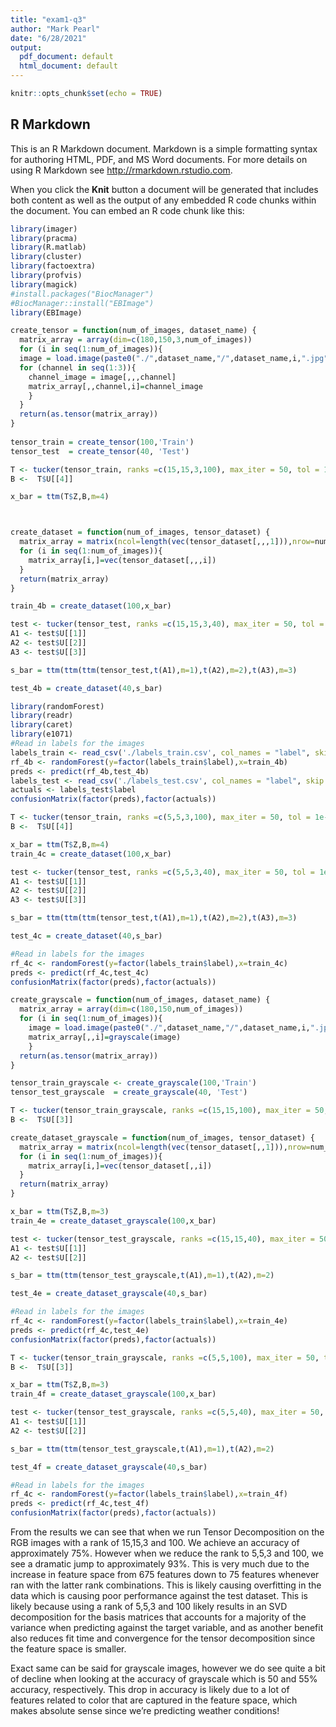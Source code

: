 ```yaml
---
title: "exam1-q3"
author: "Mark Pearl"
date: "6/28/2021"
output:
  pdf_document: default
  html_document: default
---
```


```r
knitr::opts_chunk$set(echo = TRUE)
```

## R Markdown

This is an R Markdown document. Markdown is a simple formatting syntax for authoring HTML, PDF, and MS Word documents. For more details on using R Markdown see <http://rmarkdown.rstudio.com>.

When you click the **Knit** button a document will be generated that includes both content as well as the output of any embedded R code chunks within the document. You can embed an R code chunk like this:

```r
library(imager)
library(pracma)
library(R.matlab)
library(cluster)    
library(factoextra)
library(profvis)
library(magick)
#install.packages("BiocManager")
#BiocManager::install("EBImage")
library(EBImage)
```

```r
create_tensor = function(num_of_images, dataset_name) {
  matrix_array = array(dim=c(180,150,3,num_of_images))
  for (i in seq(1:num_of_images)){ 
  image = load.image(paste0("./",dataset_name,"/",dataset_name,i,".jpg"))
  for (channel in seq(1:3)){
    channel_image = image[,,,channel]
    matrix_array[,,channel,i]=channel_image
    }
  }
  return(as.tensor(matrix_array))
}
  
tensor_train = create_tensor(100,'Train')
tensor_test  = create_tensor(40, 'Test')
```


```r
T <- tucker(tensor_train, ranks =c(15,15,3,100), max_iter = 50, tol = 1e-07)
B <-  T$U[[4]]

x_bar = ttm(T$Z,B,m=4)



create_dataset = function(num_of_images, tensor_dataset) {
  matrix_array = matrix(ncol=length(vec(tensor_dataset[,,,1])),nrow=num_of_images)
  for (i in seq(1:num_of_images)){
    matrix_array[i,]=vec(tensor_dataset[,,,i])
  }
  return(matrix_array)
}

train_4b = create_dataset(100,x_bar)
```


```r
test <- tucker(tensor_test, ranks =c(15,15,3,40), max_iter = 50, tol = 1e-07)
A1 <- test$U[[1]]
A2 <- test$U[[2]]
A3 <- test$U[[3]]

s_bar = ttm(ttm(ttm(tensor_test,t(A1),m=1),t(A2),m=2),t(A3),m=3)

test_4b = create_dataset(40,s_bar)
```

```r
library(randomForest)
library(readr)
library(caret)
library(e1071)
#Read in labels for the images
labels_train <- read_csv('./labels_train.csv', col_names = "label", skip = 1)
rf_4b <- randomForest(y=factor(labels_train$label),x=train_4b)
preds <- predict(rf_4b,test_4b)
labels_test <- read_csv('./labels_test.csv', col_names = "label", skip = 1)
actuals <- labels_test$label
confusionMatrix(factor(preds),factor(actuals))
```

```r
T <- tucker(tensor_train, ranks =c(5,5,3,100), max_iter = 50, tol = 1e-07)
B <-  T$U[[4]]

x_bar = ttm(T$Z,B,m=4)
train_4c = create_dataset(100,x_bar)
```

```r
test <- tucker(tensor_test, ranks =c(5,5,3,40), max_iter = 50, tol = 1e-07)
A1 <- test$U[[1]]
A2 <- test$U[[2]]
A3 <- test$U[[3]]

s_bar = ttm(ttm(ttm(tensor_test,t(A1),m=1),t(A2),m=2),t(A3),m=3)

test_4c = create_dataset(40,s_bar)
```

```r
#Read in labels for the images
rf_4c <- randomForest(y=factor(labels_train$label),x=train_4c)
preds <- predict(rf_4c,test_4c)
confusionMatrix(factor(preds),factor(actuals))
```

```r
create_grayscale = function(num_of_images, dataset_name) {
  matrix_array = array(dim=c(180,150,num_of_images))
  for (i in seq(1:num_of_images)){
    image = load.image(paste0("./",dataset_name,"/",dataset_name,i,".jpg"))
    matrix_array[,,i]=grayscale(image)
    }
  return(as.tensor(matrix_array))
}

tensor_train_grayscale <- create_grayscale(100,'Train')
tensor_test_grayscale  = create_grayscale(40, 'Test')
```

```r
T <- tucker(tensor_train_grayscale, ranks =c(15,15,100), max_iter = 50, tol = 1e-07)
B <-  T$U[[3]]

create_dataset_grayscale = function(num_of_images, tensor_dataset) {
  matrix_array = matrix(ncol=length(vec(tensor_dataset[,,1])),nrow=num_of_images)
  for (i in seq(1:num_of_images)){
    matrix_array[i,]=vec(tensor_dataset[,,i])
  }
  return(matrix_array)
}

x_bar = ttm(T$Z,B,m=3)
train_4e = create_dataset_grayscale(100,x_bar)
```
```r
test <- tucker(tensor_test_grayscale, ranks =c(15,15,40), max_iter = 50, tol = 1e-07)
A1 <- test$U[[1]]
A2 <- test$U[[2]]

s_bar = ttm(ttm(tensor_test_grayscale,t(A1),m=1),t(A2),m=2)

test_4e = create_dataset_grayscale(40,s_bar)
```

```r
#Read in labels for the images
rf_4c <- randomForest(y=factor(labels_train$label),x=train_4e)
preds <- predict(rf_4c,test_4e)
confusionMatrix(factor(preds),factor(actuals))
```


```r
T <- tucker(tensor_train_grayscale, ranks =c(5,5,100), max_iter = 50, tol = 1e-07)
B <-  T$U[[3]]

x_bar = ttm(T$Z,B,m=3)
train_4f = create_dataset_grayscale(100,x_bar)
```

```r
test <- tucker(tensor_test_grayscale, ranks =c(5,5,40), max_iter = 50, tol = 1e-07)
A1 <- test$U[[1]]
A2 <- test$U[[2]]

s_bar = ttm(ttm(tensor_test_grayscale,t(A1),m=1),t(A2),m=2)

test_4f = create_dataset_grayscale(40,s_bar)
```


```r
#Read in labels for the images
rf_4c <- randomForest(y=factor(labels_train$label),x=train_4f)
preds <- predict(rf_4c,test_4f)
confusionMatrix(factor(preds),factor(actuals))
```


From the results we can see that when we run Tensor Decomposition on the RGB images with a rank of 15,15,3 and 100. We achieve an accuracy of approximately 75%. However when we reduce the rank to 5,5,3 and 100, we see a dramatic jump to approximately 93%. This is very much due to the increase in feature space from 675 features down to 75 features whenever ran with the latter rank combinations. This is likely causing overfitting in the data which is causing poor performance against the test dataset. This is likely because using a rank of 5,5,3 and 100 likely results in an SVD decomposition for the basis matrices that accounts for a majority of the variance when predicting against the target variable, and as another benefit also reduces fit time and convergence for the tensor decomposition since the feature space is smaller. 

Exact same can be said for grayscale images, however we do see quite a bit of decline when looking at the accuracy of grayscale which is 50 and 55% accuracy, respectively. This drop in accuracy is likely due to a lot of features related to color that are captured in the feature space, which makes absolute sense since we're predicting weather conditions! 



